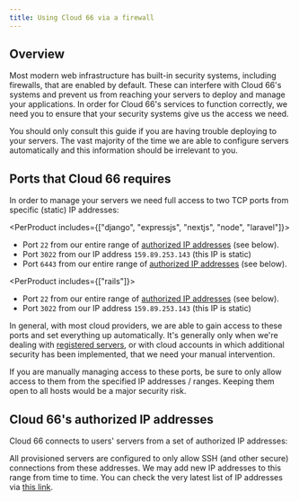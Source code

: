 ```yaml
---
title: Using Cloud 66 via a firewall
---
```


## Overview

Most modern web infrastructure has built-in security systems, including firewalls, that are enabled by default. These can interfere with Cloud 66's systems and prevent us from reaching your servers to deploy and manage your applications. In order for Cloud 66's services to function correctly, we need you to ensure that your security systems give us the access we need.

<Callout type="warning" title="This guide may not apply to you">
You should only consult this guide if you are having trouble deploying to your servers. The vast majority of the time we are able to configure servers automatically and this information should be irrelevant to you. 
</Callout>

## Ports that Cloud 66 requires

In order to manage your servers we need full access to two TCP ports from specific (static) IP addresses:

<PerProduct includes={["django", "expressjs", "nextjs", "node", "laravel"]}>
- Port `22` from our entire range of [authorized IP addresses](#cloud-66s-authorized-ip-addresses) (see below).
- Port `3022` from our IP address `159.89.253.143` (this IP is static)
- Port `6443` from our entire range of [authorized IP addresses](#cloud-66s-authorized-ip-addresses) (see below).
</PerProduct>

<PerProduct includes={["rails"]}>
- Port `22` from our entire range of [authorized IP addresses](#cloud-66s-authorized-ip-addresses) (see below).
- Port `3022` from our IP address `159.89.253.143` (this IP is static)
</PerProduct>

In general, with most cloud providers, we are able to gain access to these ports and set everything up automatically. It's generally only when we're dealing with [registered servers](/docs/servers/registered-servers), or with cloud accounts in which additional security has been implemented, that we need your manual intervention. 

<Callout type="error" title="Specify IP addresses">
If you are manually managing access to these ports, be sure to only allow access to them from the specified IP addresses / ranges. Keeping them open to all hosts would be a major security risk. 
</Callout>

## Cloud 66's authorized IP addresses

Cloud 66 connects to users' servers from a set of authorized IP addresses:

<IpList >
</IpList>

All provisioned servers are configured to only allow SSH (and other secure) connections from these addresses. We may add new IP addresses to this range from time to time. You can check the very latest list of IP addresses via [this link](https://app.cloud66.com/authorized_ips).